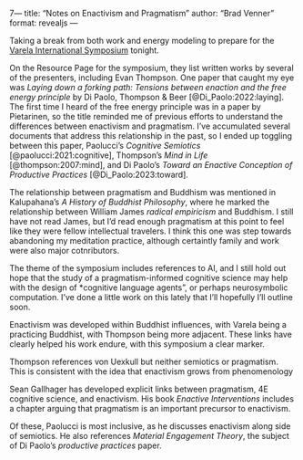 7---
title: "Notes on Enactivism and Pragmatism"
author: "Brad Venner"
format: revealjs
---

Taking a break from both work and energy modeling to prepare for the [Varela International Symposium](https://www.upaya.org/program/varela-international-symposium-sentience-and-intelligence-ai-the-more-than-human-and-us-online-2024/) tonight. 

On the Resource Page for the symposium, they list written works by several of the presenters, including Evan Thompson. One paper that caught my eye was *Laying down a forking path: Tensions between enaction and the free energy principle* by Di Paolo, Thompson & Beer [@Di_Paolo:2022:laying]. The first time I heard of the free energy principle was in a paper by Pietarinen, so the title reminded me of previous efforts to understand the differences between enactivism and pragmatism. I've accumulated several documents that address this relationship in the past, so I ended up toggling between this paper, Paolucci's *Cognitive Semiotics* [@paolucci:2021:cognitive], Thompson's *Mind in Life* [@thompson:2007:mind], and Di Paolo's *Toward an Enactive Conception of Productive Practices* [@Di_Paolo:2023:toward].

The relationship between pragmatism and Buddhism was mentioned in Kalupahana's *A History of Buddhist Philosophy*, where he marked the relationship between William James *radical empiricism* and Buddhism. I still have not read James, but I'd read enough pragmatism at this point to feel like they were fellow intellectual travelers. I think this one was step towards abandoning my meditation practice, although certaintly family and work were also major cotnributors. 

The theme of the symposium includes references to AI, and I still hold out hope that the study of a pragmatism-informed cognitive science may help with the design of *cognitive language agents", or perhaps neurosymbolic computation. I've done a little work on this lately that I'll hopefully I'll outline soon.

Enactivism was developed within Buddhist influences, with Varela being a practicing Buddhist, with Thompson being more adjacent. These links have clearly helped his work endure, with this symposium a clear marker. 

Thompson references von Uexkull but neither semiotics or pragmatism. This is consistent with the idea that enactivism grows from phenomenology 

Sean Gallhager has developed explicit links between pragmatism, 4E cognitive science, and enactivism. His book *Enactive Interventions* includes a chapter arguing that pragmatism is an important precursor to enactivism.

Of these, Paolucci is most inclusive, as he discusses enactivism along side of semiotics. He also references *Material Engagement Theory*, the subject of Di Paolo's *productive practices* paper. 

